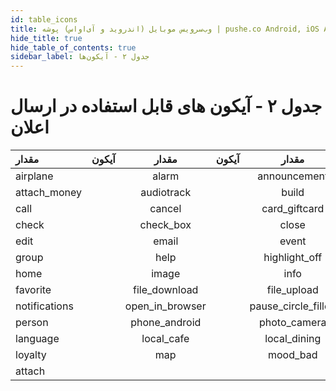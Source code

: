 ```yaml
---
id: table_icons
title: وب‌سرویس موبایل (اندروید و آی‌او‌اس) پوشه | pushe.co Android, iOS API
hide_title: true
hide_table_of_contents: true
sidebar_label: جدول ۲ - آیکون‌ها 
---
```



# جدول ۲ - آیکون های قابل استفاده در ارسال اعلان

|      مقدار    |                                  آیکون                         |         مقدار   |                                        آیکون            |        مقدار       |                                                    آیکون  |    مقدار            |                               آیکون                 |
|:--------------|:--------------------------------------------------------------:|:---------------:|:-------------------------------------------------------:|:------------------:|:---------------------------------------------------------:|:-------------------:|----------------------------------------------------:|
|  airplane         |   <Icons name="airplanemode_active" />        |alarm                 | <Icons name="alarm" />                | announcement        |    <Icons name="announcement" />          | apps                |   <Icons name="apps" />          |
|  attach_money     |   <Icons name="attach_money" />               |audiotrack            | <Icons name="audiotrack" />           | build               |    <Icons name="build" />                 | business            |   <Icons name="business" />      |
|  call             |   <Icons name="call" />                       |cancel                | <Icons name="cancel" />               | card_giftcard       |    <Icons name="card_giftcard" />         | chat                |   <Icons name="chat" />          |
|  check            |   <Icons name="check" />                      |check_box             | <Icons name="check_box" />            | close               |    <Icons name="close" />                 | delete              |   <Icons name="delete" />        |
|  edit             |   <Icons name="edit" />                       |email                 | <Icons name="email" />                | event               |    <Icons name="event" />                 | forward             |   <Icons name="forward" />       |
|  group            |   <Icons name="group" />                      |help                  | <Icons name="help" />                 | highlight_off       |    <Icons name="highlight_off" />         | history             |   <Icons name="history" />       |
|  home             |   <Icons name="home" />                       |image                 | <Icons name="image" />                | info                |    <Icons name="info" />                  | exit_to_app         |   <Icons name="exit_to_app" />   |
|  favorite         |   <Icons name="favorite" />                   |file_download         | <Icons name="file_download" />        | file_upload         |    <Icons name="file_upload" />           | flag                |   <Icons name="flag" />          |
|  notifications    |   <Icons name="notifications" />              |open_in_browser       | <Icons name="open_in_browser" />      | pause_circle_filled |    <Icons name="pause_circle_filled" />   | payment             |   <Icons name="payment" />       |
|  person           |   <Icons name="person" />                     |phone_android         | <Icons name="phone_android" />        | photo_camera        |    <Icons name="photo_camera" />          | place               |   <Icons name="place" />         |
|  language         |   <Icons name="language" />                   |local_cafe            | <Icons name="local_cafe" />           | local_dining        |    <Icons name="local_dining" />          | local_offer         |   <Icons name="local_offer" />   |
|  loyalty          |   <Icons name="loyalty" />                    |map                   | <Icons name="map" />                  | mood_bad            |    <Icons name="mood_bad" />              | mood                |   <Icons name="mood" />          |
|  attach           |   <Icons name="attach_file" />                |

